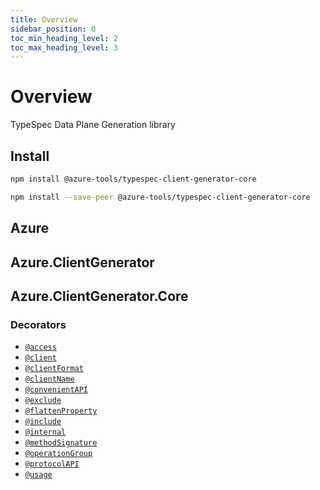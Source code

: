 ```yaml
---
title: Overview
sidebar_position: 0
toc_min_heading_level: 2
toc_max_heading_level: 3
---
```



# Overview

TypeSpec Data Plane Generation library

## Install

<Tabs>
<TabItem value="spec" label="In a spec" default>

```bash
npm install @azure-tools/typespec-client-generator-core
```

</TabItem>
<TabItem value="library" label="In a library" default>

```bash
npm install --save-peer @azure-tools/typespec-client-generator-core
```

</TabItem>
</Tabs>

## Azure

## Azure.ClientGenerator

## Azure.ClientGenerator.Core

### Decorators

- [`@access`](./decorators.md#@Azure.ClientGenerator.Core.access)
- [`@client`](./decorators.md#@Azure.ClientGenerator.Core.client)
- [`@clientFormat`](./decorators.md#@Azure.ClientGenerator.Core.clientFormat)
- [`@clientName`](./decorators.md#@Azure.ClientGenerator.Core.clientName)
- [`@convenientAPI`](./decorators.md#@Azure.ClientGenerator.Core.convenientAPI)
- [`@exclude`](./decorators.md#@Azure.ClientGenerator.Core.exclude)
- [`@flattenProperty`](./decorators.md#@Azure.ClientGenerator.Core.flattenProperty)
- [`@include`](./decorators.md#@Azure.ClientGenerator.Core.include)
- [`@internal`](./decorators.md#@Azure.ClientGenerator.Core.internal)
- [`@methodSignature`](./decorators.md#@Azure.ClientGenerator.Core.methodSignature)
- [`@operationGroup`](./decorators.md#@Azure.ClientGenerator.Core.operationGroup)
- [`@protocolAPI`](./decorators.md#@Azure.ClientGenerator.Core.protocolAPI)
- [`@usage`](./decorators.md#@Azure.ClientGenerator.Core.usage)
